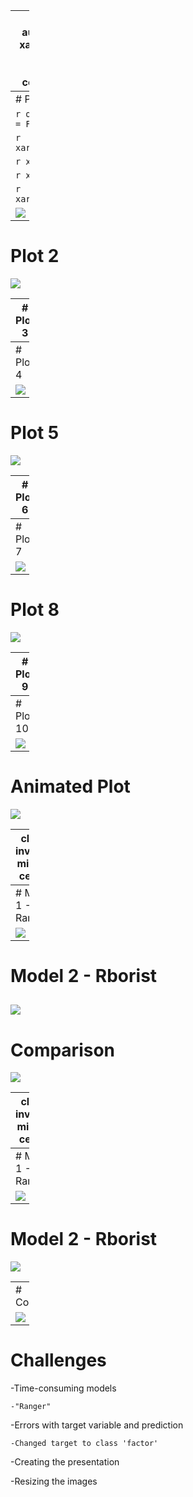 
---
title: "Math421 Midterm"
author: Sophia Drezek
output:
  xaringan::moon_reader:
    lib_dir: libs
    nature:
      highlightStyle: github
      highlightLines: true
      countIncrementalSlides: false

---
# Plot 1

```r
options(htmltools.dir.version = FALSE)
```

```r
xaringanExtra::use_tile_view()
```


```r
xaringanExtra::use_panelset()
```

```r
xaringanExtra::use_webcam()
```

```r
xaringanExtra::use_fit_screen()
```

![](plot1.png)


---
# Plot 2

![](plot2.png)

---
# Plot 3

![](plot3.png){height=20%}

---
# Plot 4

![](plot4.png)

---
# Plot 5

![](plot5.png)

---
# Plot 6

![](plot6.png)

---
# Plot 7

![](plot7.png)

---
# Plot 8

![](plot8.png)

---
# Plot 9

![](plot9.png)

---
# Plot 10

![](plot10.png)

---
# Animated Plot

![](plot11.gif)

---
class: inverse, middle, center

# Model Comparisons - First target variable
Total charge - high & low

---
# Model 1 - Ranger

![](plot12.png)

---
# Model 2 - Rborist

![](plot13.png)
---
# Comparison

![](plot14.png)

---
class: inverse, middle, center

# Model Comparisons - Second target variable
Length of stay - high & low

---
# Model 1 - Ranger

![](plot15.png)

---
# Model 2 - Rborist

![](plot16.png)

---
# Comparison

![](plot17.png)

---
# Challenges

-Time-consuming models 

    -"Ranger"

-Errors with target variable and prediction 

    -Changed target to class 'factor'

-Creating the presentation

-Resizing the images


